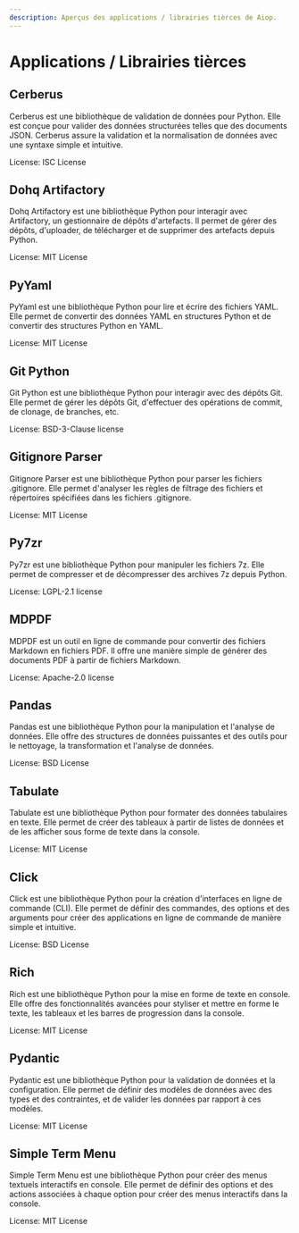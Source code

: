 ```yaml
---
description: Aperçus des applications / librairies tièrces de Aiop.
---
```



# Applications / Librairies tièrces

## Cerberus

Cerberus est une bibliothèque de validation de données pour Python. Elle est conçue pour valider des données structurées telles que des documents JSON. Cerberus assure la validation et la normalisation de données avec une syntaxe simple et intuitive.

License: ISC License

<Cards>
  <Card title="Voir le site" href="https://docs.python-cerberus.org/" target="_blank" arrow/>
</Cards>

## Dohq Artifactory

Dohq Artifactory est une bibliothèque Python pour interagir avec Artifactory, un gestionnaire de dépôts d'artefacts. Il permet de gérer des dépôts, d'uploader, de télécharger et de supprimer des artefacts depuis Python.

License: MIT License

<Cards>
  <Card title="Voir le site" href="https://github.com/devopshq/artifactory" target="_blank" arrow/>
</Cards>

## PyYaml

PyYaml est une bibliothèque Python pour lire et écrire des fichiers YAML. Elle permet de convertir des données YAML en structures Python et de convertir des structures Python en YAML.

License: MIT License

<Cards>
  <Card title="Voir le site" href="https://pyyaml.org/" target="_blank" arrow/>
</Cards>

## Git Python

Git Python est une bibliothèque Python pour interagir avec des dépôts Git. Elle permet de gérer les dépôts Git, d'effectuer des opérations de commit, de clonage, de branches, etc.

License: BSD-3-Clause license

<Cards>
  <Card title="Voir le site" href="https://gitpython.readthedocs.io/en/stable/tutorial.html" target="_blank" arrow/>
</Cards>

## Gitignore Parser

Gitignore Parser est une bibliothèque Python pour parser les fichiers .gitignore. Elle permet d'analyser les règles de filtrage des fichiers et répertoires spécifiées dans les fichiers .gitignore.

License: MIT License

<Cards>
  <Card title="Voir le site" href="https://github.com/mherrmann/gitignore_parser" target="_blank" arrow/>
</Cards>

## Py7zr

Py7zr est une bibliothèque Python pour manipuler les fichiers 7z. Elle permet de compresser et de décompresser des archives 7z depuis Python.

License:  LGPL-2.1 license

<Cards>
  <Card title="Voir le site" href="https://py7zr.readthedocs.io/en/latest/user_guide.html" target="_blank" arrow/>
</Cards>

## MDPDF

MDPDF est un outil en ligne de commande pour convertir des fichiers Markdown en fichiers PDF. Il offre une manière simple de générer des documents PDF à partir de fichiers Markdown.

License: Apache-2.0 license

<Cards>
  <Card title="Voir le site" href="https://github.com/BlueHatbRit/mdpdf" target="_blank" arrow/>
</Cards>

## Pandas

Pandas est une bibliothèque Python pour la manipulation et l'analyse de données. Elle offre des structures de données puissantes et des outils pour le nettoyage, la transformation et l'analyse de données.

License: BSD License

<Cards>
  <Card title="Voir le site" href="https://pandas.pydata.org/" target="_blank" arrow/>
</Cards>

## Tabulate

Tabulate est une bibliothèque Python pour formater des données tabulaires en texte. Elle permet de créer des tableaux à partir de listes de données et de les afficher sous forme de texte dans la console.

License: MIT License

<Cards>
  <Card title="Voir le site" href="https://github.com/astanin/python-tabulate" target="_blank" arrow/>
</Cards>

## Click

Click est une bibliothèque Python pour la création d'interfaces en ligne de commande (CLI). Elle permet de définir des commandes, des options et des arguments pour créer des applications en ligne de commande de manière simple et intuitive.

License: BSD License

<Cards>
  <Card title="Voir le site" href="https://click.palletsprojects.com/en/8.1.x/" target="_blank" arrow/>
</Cards>

## Rich

Rich est une bibliothèque Python pour la mise en forme de texte en console. Elle offre des fonctionnalités avancées pour styliser et mettre en forme le texte, les tableaux et les barres de progression dans la console.

License: MIT License

<Cards>
  <Card title="Voir le site" href="https://rich.readthedocs.io/en/stable/introduction.html" target="_blank" arrow/>
</Cards>

## Pydantic

Pydantic est une bibliothèque Python pour la validation de données et la configuration. Elle permet de définir des modèles de données avec des types et des contraintes, et de valider les données par rapport à ces modèles.

License: MIT License

<Cards>
  <Card title="Voir le site" href="https://docs.pydantic.dev/latest/" target="_blank" arrow/>
</Cards>

## Simple Term Menu

Simple Term Menu est une bibliothèque Python pour créer des menus textuels interactifs en console. Elle permet de définir des options et des actions associées à chaque option pour créer des menus interactifs dans la console.

License: MIT License

<Cards>
  <Card title="Voir le site" href="https://github.com/IngoMeyer441/simple-term-menu" target="_blank" arrow/>
</Cards>
